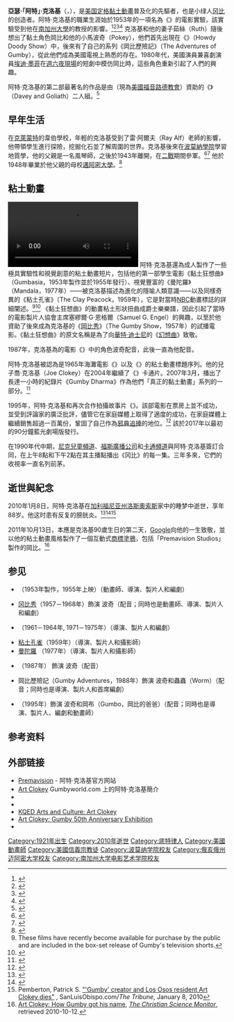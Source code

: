 {{Infobox person
| name           = Art Clokey
| image              = 
| caption            = 
| alt                = Arthur "Art" Clokey
| birth_date = {{birth date|mf=y|1921|10|12}}
| birth_place = {{USA}}[[密歇根州|密歇根州]][[底特律市|底特律市]]
| death_date = {{death date and age|2010|01|08|1921|10|12|mf=yes}}
| death_place    = {{USA}}[[加利福尼亞州|加利福尼亞州]][[洛杉磯|洛杉磯]]
| birth_name         = Arthur Charles Farrington
| known_for      = 黏土大師
| alma_mater         = [[波莫納學院|波莫納學院]]<br />[[邁阿密大學|邁阿密大學]]<br />[[南加州大學|南加州大學]] {{link-en|韋柏中學|The Webb Schools}}
| occupation     = [[動畫師|動畫師]]和[[導演|導演]]
| spouse             = {{marriage|Ruth Clokey|1948|1966|reason=divorced}}<br />{{marriage|Gloria Clokey|1976|1998|reason=逝世}}
| awards             = {{link-en|墨水瓶獎|Inkpot Award}} (2006)<ref>[https://www.comic-con.org/awards/inkpot Inkpot Award]</ref>
| years_active       = 1953–1995
| children           = 2
| family             = {{link-en|約瑟夫·W·克洛基|Joseph W. Clokey}}（父親）
}}
'''亞瑟·「阿特」·克洛基'''（{{lang-en|'''Arthur "Art" Clokey'''}}，{{bd|1921年|10月12日|2010年|1月8日|catIdx=Clokey, Arthur}}），是[[美国|美国]][[定格動畫|定格]][[黏土動畫|黏土動畫]]普及化的先驅者，也是小绿人[[冈比|冈比]]的创造者。阿特·克洛基的職業生涯始於1953年的一項名為《{{link-en|黏土狂想曲|Gumbasia}}》的電影實驗，該實驗受到他在[[南加州大學|南加州大學]]的教授{{link-en|斯拉夫科·沃卡皮克|Slavko Vorkapich}}的影響。<ref>{{cite book |title=The magic behind the voices |url=https://archive.org/details/magicbehindvoice0000laws |editor1=Tim Lawson |editor2=Alisa Persons |page=[https://archive.org/details/magicbehindvoice0000laws/page/120 120] |publisher={{link-en|University Press of Mississippi}} |year=2004 |isbn=978-1-57806-696-4 }}</ref><ref>{{cite book |title=TV personalities: biographical sketch book: Volume 3 |year=1957 |publisher=St. Louis, Mo. : TV Personalities |oclc=2470684}}</ref><ref>{{Cite web|url=https://www.latimes.com/topic/hero-complex|title=Hero Complex|website=Los Angeles Times}}</ref><ref>{{Cite web|url=https://www.latimes.com/archives/la-xpm-2010-jan-09-la-me-art-clokey9-2010jan09-story.html|title=Art Clokey dies at 88; creator of Gumby|date=January 9, 2010|website=Los Angeles Times}}</ref> 克洛基和他的妻子茹絲（Ruth）隨後想出了黏土角色岡比和他的小馬波奇（Pokey），他們首先出現在《{{link-en|你好杜迪秀|Howdy Doody Show}}》（Howdy Doody Show）中，後來有了自己的系列《岡比歷險記》（The Adventures of Gumby），從此他們成為美國電視上熟悉的存在。1980年代，美國演員兼喜劇演員[[埃迪·墨菲|埃迪·墨菲]]在[[週六夜現場|週六夜現場]]的短劇中模仿岡比時，這些角色重新引起了人們的興趣。

阿特·克洛基的第二部最著名的作品是由{{link-en|美國路德教會|Lutheran Church in America}}（現為[[美國福音路德教會|美國福音路德教會]]）資助的《{{link-en|戴維和歌利亞|Davey and Goliath}}》（Davey and Goliath）二人組。<ref>{{cite web |url=http://www.daveyandgoliath.org/whoweare.html |title=Who Are Davey and Goliath? |publisher=Daveyandgoliath.org |access-date=2011-10-11 |archive-date=2012-08-31 |archive-url=https://www.webcitation.org/6AKDGAkMF?url=http://www.daveyandgoliath.org/whoweare.html |url-status=dead }}</ref>

== 早年生活 ==
在[[克萊爾蒙特_(加利福尼亞州)|克萊蒙特]]的韋伯學校，年輕的克洛基受到了雷·阿爾夫（Ray Alf）老師的影響，他帶領學生進行探險，挖掘化石並了解周圍的世界。克洛基後來在[[波莫納學院|波莫納學院]]學習地質學，他的父親{{link-en|約瑟夫·W·克洛基|Joseph W. Clokey|約瑟夫}}是一名風琴師，之後於1943年離開，在[[二戰|二戰]]期間參軍。<ref name="LAT obit">{{cite news |last1=Felch |first1=Jason |title=Art Clokey dies at 88; creator of Gumby |url=https://www.latimes.com/entertainment/la-me-art-clokey9-2010jan09-story.html |access-date=6 November 2020 |work=[[洛杉磯時報|Los Angeles Times]] |date=9 January 2010}}</ref><ref name="TSL obit">{{cite news |last1=Gilbertsen |first1=Christian |title=Arthur Clokey Dies: Pomona alumnus and creator of Gumby dies at 88 |url=https://tsl.news/news1204/ |access-date=29 July 2020 |work={{link-en|The Student Life}} |date=12 February 2010}}</ref> 他於1948年畢業於他父親的母校[[邁阿密大學|邁阿密大學]]。<ref>{{Cite news|last=Fox|first=Margalit|date=2010-01-11|title=Art Clokey, Animator Who Created Gumby, Dies at 88|language=en-US|work=The New York Times|url=https://www.nytimes.com/2010/01/11/arts/television/11clokey.html|access-date=2021-11-29|issn=0362-4331}}</ref>

== 粘土動畫 ==
[[File:Gumbasia.ogv|thumb]]
阿特·克洛基還為成人製作了一些極具實驗性和視覺創意的粘土動畫短片，包括他的第一部學生電影《黏土狂想曲》（Gumbasia，1953年製作並於1955年發行）、視覺豐富的《曼陀羅》（Mandala，1977年）——被克洛基描述為進化的隱喻人類意識——以及同樣奇異的《粘土孔雀》（The Clay Peacock，1959年），它是對當時[[NBC|NBC]]動畫標誌的詳細闡述。<ref>These films have recently become available for purchase by the public and are included in the {{link-en|Rhino Entertainment|Rhino Entertainment|Rhino}} box-set release of Gumby's television shorts.</ref><ref>{{Cite web|url=http://www.gumbyworld.com/art-clokey/the-clay-peacock/|title=Art Clokey's Clay Peacock|website=www.gumbyworld.com}}</ref> 《黏土狂想曲》的動畫粘土形狀扭曲成爵士樂樂譜，因此引起了當時的電影製片人協會主席塞繆爾·G·恩格爾（Samuel G. Engel）的興趣，以至於他資助了後來成為克洛基的《[[冈比|岡比秀]]》（The Gumby Show，1957年）的試播電影。《黏土狂想曲》的原文名稱是為了向[[華特·迪士尼|華特·迪士尼]]的《[[幻想曲_(電影)|幻想曲]]》致敬。

1987年，克洛基為{{link-en|阿諾德·萊柏維茲|Arnold Leibovit}}的電影《{{link-en|木偶卡通電影|The Puppetoon Movie}}》中的角色波奇配音，此後一直為他配音。

阿特·克洛基被認為是1965年海灘電影《{{link-en|Dr. Goldfoot and the Bikini Machine}}》以及《{{link-en|How to Stuff a Wild Bikini}}》的粘土動畫標題序列。他的兒子喬·克洛基（Joe Clokey）在2004年繼續了《{{link-en|戴維和歌利亞|Davey and Goliath}}》卡通片。2007年3月，{{link-en|KQED電視台|KQED (TV)}}播出了長達一小時的紀錄片《Gumby Dharma》作為他們「真正的黏土動畫」系列的一部分。<ref>{{Cite web |url=http://www.kqed.org/arts/truly/episode.jsp?eid=160077 |title=Archived copy |access-date=2007-03-26 |archive-date=2007-03-21 |archive-url=https://web.archive.org/web/20070321020942/http://www.kqed.org/arts/truly/episode.jsp?eid=160077 |url-status=dead }}</ref>

1995年，阿特·克洛基和{{link-en|達拉斯·麥肯儂|Dallas McKennon}}再次合作拍攝故事片《{{link-en|岡比電影版|Gumby: The Movie}}》。該部電影在票房上並不成功，並受到評論家的廣泛批評，儘管它在家庭媒體上取得了適度的成功，在家庭媒體上繼續銷售超過一百萬份，鞏固了自己作為[[邪典追捧|邪典追捧]]的地位。<ref>{{Cite book|last=Clokey|first=Joe|title=Gumby Imagined: The Story of Art Clokey and his Creations|publisher={{link-en|Dynamite Entertainment|Dynamite Entertainment|Dynamite}}|year=2017|isbn=9781524104344|pages=228}}</ref> 該於2017年以最初的90分鐘藍光劇場版發行。

在1990年代中期，[[尼克兒童頻道|尼克兒童頻道]]、[[福斯廣播公司|福斯廣播公司]]和[[卡通頻道|卡通頻道]]與阿特·克洛基簽訂合同，在上午8點和下午2點在其主播點播出《冈比》的每一集。三年多來，它們的收視率一直名列前茅。

== 逝世與紀念 ==
2010年1月8日，阿特·克洛基在[[加利福尼亚州|加利福尼亚州]][[洛斯奧索斯_(加利福尼亞州)|洛斯奧索斯]]家中的睡梦中逝世，享年88岁。他这时患有反复的膀胱炎。<ref name=latimes>{{cite news|last=Felch | first=Jason | url=https://www.latimes.com/entertainment/news/tv/la-me-art-clokey9-2010jan09,0,5170610.story | title=Art Clokey dies at 88; creator of Gumby | work=[[Los_Angeles_Times|Los Angeles Times]] | date=January 9, 2010 | access-date=May 20, 2012}}</ref><ref>{{cite news|title=Art Clokey, Animator Who Created Gumby, Dies at 88|first=Margalit|last=Fox|date=January 11, 2010|access-date=January 11, 2010|newspaper=[[The_New_York_Times|The New York Times]]|url=https://www.nytimes.com/2010/01/11/arts/television/11clokey.html | archive-url= https://web.archive.org/web/20100114063222/http://www.nytimes.com/2010/01/11/arts/television/11clokey.html| archive-date= 14 January 2010 | url-status= live}}</ref><ref>Pemberton, Patrick S. [http://www.sanluisobispo.com/news/local/breaking_news/story/982411.html "'Gumby' creator and Los Osos resident Art Clokey dies"] {{webarchive |url=https://web.archive.org/web/20100110202453/http://www.sanluisobispo.com/news/local/breaking_news/story/982411.html |date=January 10, 2010 }}, SanLuisObispo.com/''The Tribune'', January 8, 2010</ref>

2011年10月13日，本應是克洛基90歲生日的第二天，[[Google|Google]]向他的一生致敬，並以他的粘土動畫風格製作了一個互動式[[#Google塗鴉Google商標|商標塗鴉]]，包括「Premavision Studios」製作的岡比。<ref>[http://www.csmonitor.com/Innovation/Horizons/2011/1012/Art-Clokey-How-Gumby-got-his-name Art Clokey: How Gumby got his name], ''[[The_Christian_Science_Monitor|The Christian Science Monitor]]'', retrieved 2010-10-12.</ref>
<!--Eventually replace this with link to Google's own doodle archive.-->

== 参见 ==
* {{link-en|黏土狂想曲|Gumbasia}}（1953年製作，1955年上映）（動畫師、導演、製片人和編劇）
* [[冈比|冈比秀]]（1957－1968年）飾演 波奇（配音；同時也是動畫師、導演、製片人和編劇）
* {{link-en|戴維和歌利亞|Davey and Goliath}}（1961－1964年, 1971－1975年）（導演、製片人和編劇）
* [http://www.gumbyworld.com/art-clokey/the-clay-peacock/ 粘土孔雀]（1959年）（導演、製片人和攝影師）
* [http://www.gumbyworld.com/art-clokey/mandala-a-visionary-masterpiece/ 曼陀羅] （1977年）（導演、製片人和攝影師）
* {{link-en|木偶卡通電影|The Puppetoon Movie}}（1987年） 飾演 波奇（配音）
* 岡比歷險記（Gumby Adventures，1988年）飾演 波奇和蟲蟲（Worm）（配音；同時也是導演、製片人和首席編劇）
* {{link-en|岡比電影版|Gumby: The Movie}}（1995年）飾演 波奇和岡布（Gumbo，岡比的爸爸）（配音；同時也是導演、製片人、編劇和動畫師）

== 参考资料 ==
{{reflist|3}}

== 外部链接 ==
{{Wikiquote|en:Art Clokey|阿特·克洛基（英语）}}
* [http://www.premavision.com/ Premavision] {{Wayback|url=http://www.premavision.com/ |date=20111014091847 }} - 阿特·克洛基官方网站
* [http://www.gumbyworld.com/memorylane/art-clokey-gumby-creator.htm Art Clokey] Gumbyworld.com 上的阿特·克洛基簡介
* {{find a Grave|46474200}}
* {{imdb name|id=0167029}}
* [http://www.kqed.org/arts/people/truly/profile.jsp?id=14526 KQED Arts and Culture: Art Clokey]
* [http://www.thedeeparchives.com/tda_ex_show.php4?ex_id=4 Art Clokey: Gumby 50th Anniversary Exhibition]
* {{emmytvlegends name|art-clokey}}

{{Authority control}}

{{DEFAULTSORT:Clokey, Art}}
[[Category:1921年出生|Category:1921年出生]]
[[Category:2010年逝世|Category:2010年逝世]]
[[Category:底特律人|Category:底特律人]]
[[Category:美國動畫師|Category:美國動畫師]]
[[Category:美國信義宗教徒|Category:美國信義宗教徒]]
[[Category:波莫纳学院校友|Category:波莫纳学院校友]]
[[Category:俄亥俄州迈阿密大学校友|Category:俄亥俄州迈阿密大学校友]]
[[Category:南加州大学电影艺术学院校友|Category:南加州大学电影艺术学院校友]]